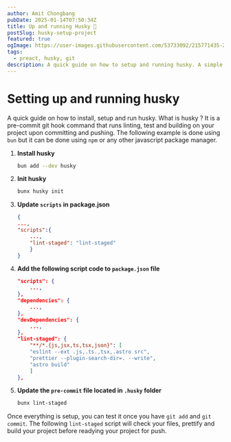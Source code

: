 ```yaml
---
author: Amit Chongbang
pubDate: 2025-01-14T07:50:34Z
title: Up and running Husky 🐶
postSlug: husky-setup-project
featured: true
ogImage: https://user-images.githubusercontent.com/53733092/215771435-25408246-2309-4f8b-a781-1f3d93bdf0ec.png
tags:
  - preact, husky, git
description: A quick guide on how to setup and running husky. A simple and powerful pre-commit git hook that runs after committing and before pushing the code to user's choice of version control platform.
---
```


# Setting up and running husky

A quick guide on how to install, setup and run husky. What is husky ? It is a pre-commit git hook command that
runs linting, test and building on your project upon committing and pushing. The following example is done using
`bun` but it can be done using `npm` or any other javascript package manager.

1. **Install husky**
   ```bash
   bun add --dev husky
   ```
2. **Init husky**
   ```bash
   bunx husky init
   ```
3. **Update `scripts` in package.json**
   ```json
   {
   ...,
   "scripts":{
       ...,
       "lint-staged": "lint-staged"
       }
   }
   ```
4. **Add the following script code to `package.json` file**

   ```json
   "scripts": {
       ...,
   },
   "dependencies": {
       ...,
   },
   "devDependencies": {
       ...,
   },
   "lint-staged": {
       "**/*.{js,jsx,ts,tsx,json}": [
       "eslint --ext .js,.ts.,tsx,.astro src",
       "prettier --plugin-search-dir=. --write",
       "astro build"
       ]
   },
   ```

5. **Update the `pre-commit` file located in `.husky` folder**
   ```bash
   bunx lint-staged
   ```

Once everything is setup, you can test it once you have `git add` and `git commit`.
The following `lint-staged` script will check your files, prettify and build your project before readying your project for push.
